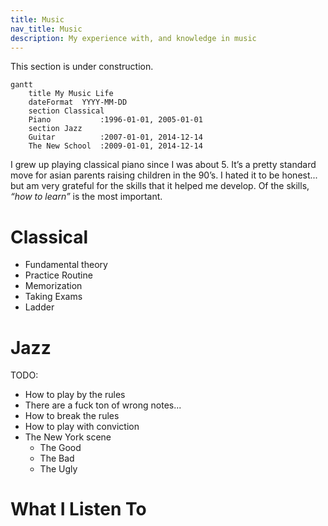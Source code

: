 ```yaml
---
title: Music
nav_title: Music
description: My experience with, and knowledge in music
---
```


<Note type="warning" fill>
  This section is under construction.
</Note>

```mermaid
gantt
    title My Music Life
    dateFormat  YYYY-MM-DD
    section Classical
    Piano           :1996-01-01, 2005-01-01
    section Jazz
    Guitar          :2007-01-01, 2014-12-14
    The New School  :2009-01-01, 2014-12-14
```

I grew up playing classical piano since I was about 5. It’s a pretty
standard move for asian parents raising children in the 90’s.
I hated it to be honest... but am very grateful for the skills that
it helped me develop. Of the skills, _“how to learn”_ is the most
important.

# Classical

- Fundamental theory
- Practice Routine
- Memorization
- Taking Exams
- Ladder

# Jazz

TODO:

- How to play by the rules
- There are a fuck ton of wrong notes...
- How to break the rules
- How to play with conviction
- The New York scene
  - The Good
  - The Bad
  - The Ugly

# What I Listen To
